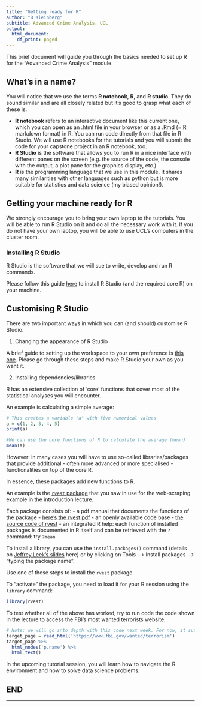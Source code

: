 ```yaml
---
title: "Getting ready for R"
author: "B Kleinberg"
subtitle: Advanced Crime Analysis, UCL
output:
  html_document:
    df_print: paged
---
```


This brief document will guide you through the basics needed to set up R for the "Advanced Crime Analysis" module.


## What's in a name?

You will notice that we use the terms **R notebook**, **R**, and **R studio**. They do sound similar and are all closely related but it's good to grasp what each of these is.

- **R notebook** refers to an interactive document like this current one, which you can open as an .html file in your browser or as a .Rmd (= R markdown format) in R. You can run code directly from that file in R Studio. We will use R notebooks for the tutorials and you will submit the code for your capstone project in an R notebook, too.
- **R Studio** is the software that allows you to run R in a nice interface with different panes on the screen (e.g. the source of the code, the console with the output, a plot pane for the graphics display, etc.)
- **R** is the programming language that we use in this module. It shares many similarities with other languages such as python but is more suitable for statistics and data science (my biased opinion!).

## Getting your machine ready for R

We strongly encourage you to bring your own laptop to the tutorials. You will be able to run R Studio on it and do all the necessary work with it. If you do not have  your own laptop, you will be able to use UCL's computers in the cluster room.

### Installing R Studio

R Studio is the software that we will sue to write, develop and run R commands.

Please follow this guide [here](http://web.cs.ucla.edu/~gulzar/rstudio/) to install R Studio (and the required core R) on your machine.

## Customising R Studio

There are two important ways in which you can (and should) customise R Studio.

1. Changing the appearance of R Studio

A brief guide to setting up the workspace to your own preference is [this one](https://support.rstudio.com/hc/en-us/articles/200549016-Customizing-RStudio). Please go through these steps and make R Studio your own as you want it.

2. Installing dependencies/libraries

R has an extensive collection of 'core' functions that cover most of the statistical analyses you will encounter.

An example is calculating a simple average:

```r
# This creates a variable "a" with five numerical values
a = c(1, 2, 3, 4, 5)
print(a)
```

```r
#We can use the core functions of R to calculate the average (mean)
mean(a)
```

However: in many cases you will have to use so-called libraries/packages that provide additional - often more advanced or more specialised - functionalities on top of the core R. 

In essence, these packages add new functions to R.

An example is the [`rvest` package](https://github.com/hadley/rvest) that you saw in use for the web-scraping example in the introduction lecture.

Each package consists of:
- a pdf manual that documents the functions of the package - [here's the rvest pdf](https://cran.r-project.org/web/packages/rvest/rvest.pdf)
- an openly available code base - [the source code of rvest](https://github.com/hadley/rvest)
- an integrated R help: each function of installed packages is documented in R itself and can be retrieved with the `?` command: try `?mean`


To install a library, you can use the `install.packages()` command (details on [Jeffrey Leek's slides](http://jtleek.com/modules/01_DataScientistToolbox/02_09_installingRPackages/#1) here) or by clicking on Tools --> Install packages --> "typing the package name".

Use one of these steps to install the `rvest` package.

To "activate" the package, you need to load it for your R session using the `library` command:

```r
library(rvest)
```

To test whether all of the above has worked, try to run code the code shown in the lecture to access the FBI's most wanted terrorists website.

```r
# Note: we will go into depth with this code next week. For now, it suffices if you run the code
target_page = read_html('https://www.fbi.gov/wanted/terrorism')
target_page %>%
  html_nodes('p.name') %>%
  html_text()
```

In the upcoming tutorial session, you will learn how to navigate the R environment and how to solve data science problems.

## END

---
